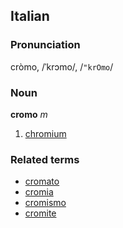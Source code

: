 ==Italian==
===Pronunciation===
cròmo, /ˈkrɔmo/, /<tt>"krOmo</tt>/
===Noun===
'''cromo''' ''m''

# [[chromium]]

===Related terms===
*[[cromato]]
*[[cromia]]
*[[cromismo]]
*[[cromite]]